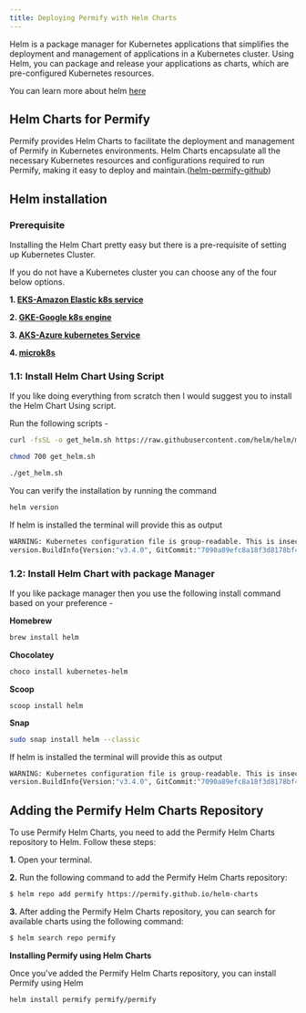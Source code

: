 ```yaml
---
title: Deploying Permify with Helm Charts
---
```


Helm is a package manager for Kubernetes applications that simplifies the deployment and management of applications in a Kubernetes cluster. Using Helm, you can package and release your applications as charts, which are pre-configured Kubernetes resources.

You can learn more about helm [here](https://helm.sh/docs/)

## Helm Charts for Permify

Permify provides Helm Charts to facilitate the deployment and management of Permify in Kubernetes environments. Helm Charts encapsulate all the necessary Kubernetes resources and configurations required to run Permify, making it easy to deploy and maintain.([helm-permify-github](https://github.com/Permify/helm-charts))

## Helm installation

### Prerequisite

Installing the Helm Chart pretty easy but there is a pre-requisite of setting up Kubernetes Cluster.

If you do not have a Kubernetes cluster you can choose any of the four below options.

**1. [EKS-Amazon Elastic k8s service](https://docs.aws.amazon.com/eks/latest/userguide/what-is-eks.html)**

**2. [GKE-Google k8s engine](https://cloud.google.com/kubernetes-engine)**

**3. [AKS-Azure kubernetes Service](https://azure.microsoft.com/en-in/products/kubernetes-service)**

**4. [microk8s](https://microk8s.io/#install-microk8s)**

### 1.1: Install Helm Chart Using Script

If you like doing everything from scratch then I would suggest you to install the Helm Chart Using script.

Run the following scripts -

```bash
curl -fsSL -o get_helm.sh https://raw.githubusercontent.com/helm/helm/master/scripts/get-helm-3
```

```bash
chmod 700 get_helm.sh
```

```bash
./get_helm.sh
```

You can verify the installation by running the command

```bash
helm version
```

If helm is installed the terminal will provide this as output

```bash
WARNING: Kubernetes configuration file is group-readable. This is insecure. Location: /home/vagrant/.kube/config
version.BuildInfo{Version:"v3.4.0", GitCommit:"7090a89efc8a18f3d8178bf47d2462450349a004", GitTreeState:"clean", GoVersion:"go1.14.10"}
```

### 1.2: Install Helm Chart with package Manager

If you like package manager then you use the following install command based on your preference -

**Homebrew**

```bash
brew install helm
```

**Chocolatey**

```bash
choco install kubernetes-helm
```

**Scoop**

```
scoop install helm
```

**Snap**

```bash
sudo snap install helm --classic
```

If helm is installed the terminal will provide this as output

```bash
WARNING: Kubernetes configuration file is group-readable. This is insecure. Location: /home/vagrant/.kube/config
version.BuildInfo{Version:"v3.4.0", GitCommit:"7090a89efc8a18f3d8178bf47d2462450349a004", GitTreeState:"clean", GoVersion:"go1.14.10"}
```

## Adding the Permify Helm Charts Repository

To use Permify Helm Charts, you need to add the Permify Helm Charts repository to Helm. Follow these steps:

**1.** Open your terminal.

**2.** Run the following command to add the Permify Helm Charts repository:

```bash
$ helm repo add permify https://permify.github.io/helm-charts
```

**3.** After adding the Permify Helm Charts repository, you can search for available charts using the following command:

```bash
$ helm search repo permify
```

**Installing Permify using Helm Charts**

Once you've added the Permify Helm Charts repository, you can install Permify using Helm

```bash
helm install permify permify/permify
```